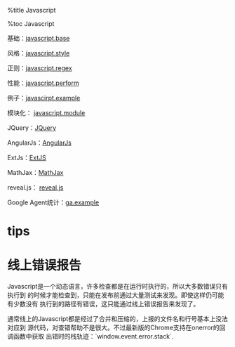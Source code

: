
%title Javascript

%toc Javascript

基础：[[javascript.base]]

风格：[[javascript.style]]

正则：[[javascript.regex]]

性能：[[javascript.perform]]

例子：[[javascirpt.example]]

模块化： [[javascript.module]]

JQuery：[[JQuery]]

AngularJs：[[AngularJs]]

ExtJs：[[ExtJS]]

MathJax：[[MathJax]]

reveal.js： [[reveal.js]]

Google Agent统计：[[ga.example]]

= tips =




= 线上错误报告 =

Javascript是一个动态语言，许多检查都是在运行时执行的，所以大多数错误只有执行到
的时候才能检查到，只能在发布前通过大量测试来发现。即使这样仍可能有少数没有
执行到的路径有错误，这只能通过线上错误报告来发现了。
	
{{{class="brush: javascript"
window.onerror = function (errorMsg, fileLoc, linenumber) {
    var s = 'url: ' + document.URL + '\nfile:  ' + fileLoc
        + '\nline number: ' + linenumber
        + '\nmessage: ' + errorMsg;
    Log.error(s);       // 发给服务器统计监控
    console.log(s);
};
}}}

通常线上的Javascript都是经过了合并和压缩的，上报的文件名和行号基本上没法对应到
源代码，对查错帮助不是很大。不过最新版的Chrome支持在onerror的回调函数中获取
出错时的栈轨迹：`window.event.error.stack`.
